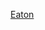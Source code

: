 {{US county navigation box
| template_name = 伊頓縣 (密西根州)
| listclass = hlist
| county = 伊頓縣
| state  = 密西根州
| seat   = 夏洛特
| map_image   = Map of Michigan highlighting Eaton County.svg
| map_caption = Map of Michigan highlighting Eaton County
| map_size    = 100x100

| title1 = 城市
| body1  = 
* [[夏洛特 (密歇根州)|夏洛特]]
* [[伊頓拉皮德]]
* [[格蘭德利奇 (密西根州)|格蘭德利奇]]‡
* [[兰辛 (密歇根州)|兰辛]]‡
* [[奧利韋 (密西根州)|奧利韋]]
* [[波特維爾 (密西根州)|波特維爾]]

| title2 = 村落
| body2  = 
* [[貝爾維 (密西根州)|貝爾維]]
* [[迪蒙代爾 (密西根州)|迪蒙代爾]]
* [[穆里肯 (密西根州)|穆里肯]]
* [[森菲爾德 (密西根州)|森菲爾德]]
* [[佛蒙特維爾 (密西根州)|佛蒙特維爾]]

| title3 = [[特設鎮區]]
| body3  = 
* [[德爾塔特設鎮區]]
* [[奧奈達特設鎮區]]
* [[溫莎特設鎮區]]

| title4 = [[行政鎮區]]
| body4  = 
* [[貝爾維鎮區 (密西根州)|貝爾維鎮區]]
* [[本頓鎮區 (密西根州伊頓縣)|本頓鎮區]]
* [[布魯克菲爾德鎮區 (密西根州伊頓縣)|布魯克菲爾德鎮區]]
* [[卡梅爾鎮區 (密西根州)|卡梅爾鎮區]]
* [[切斯特鎮區 (密西根州伊頓縣)|切斯特鎮區]]
* [[伊頓拉皮茲鎮區 (密西根州)|伊頓拉皮茲鎮區]]
* [[伊頓鎮區 (密西根州)|伊頓鎮區]]
* [[哈姆林鎮區 (密西根州伊頓縣)|哈姆林鎮區]]
* [[卡拉莫鎮區 (密西根州)|卡拉莫鎮區]]
* [[羅克桑德鎮區 (密西根州)|羅克桑德鎮區]]
* [[森菲爾德鎮區 (密西根州)|森菲爾德鎮區]]
* [[佛蒙特維爾鎮區 (密西根州)|佛蒙特維爾鎮區]]
* [[沃爾頓鎮區 (密西根州)|沃爾頓鎮區]]

| title5 = [[普查规定居民点]]
| body5  = 
* [[韋弗利 (密西根州)|韋弗利]]

| title6 = 附註
| body6  = ‡跨縣聚居地

}}<noinclude>
[[Category:密西根州縣份導航模板|Eaton]]
[[Category:伊頓縣| ]]
</noinclude>